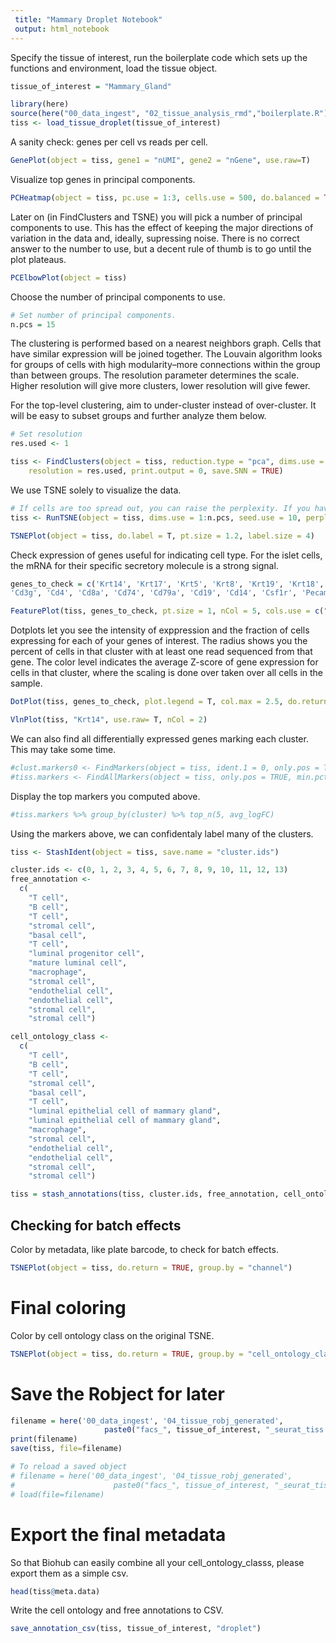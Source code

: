 ```yaml
---
 title: "Mammary Droplet Notebook"
 output: html_notebook
---
```


Specify the tissue of interest, run the boilerplate code which sets up the functions and environment, load the tissue object.

```r
tissue_of_interest = "Mammary_Gland"

library(here)
source(here("00_data_ingest", "02_tissue_analysis_rmd","boilerplate.R"))
tiss <- load_tissue_droplet(tissue_of_interest)
```

A sanity check: genes per cell vs reads per cell.

```r
GenePlot(object = tiss, gene1 = "nUMI", gene2 = "nGene", use.raw=T)
```

Visualize top genes in principal components.

```r
PCHeatmap(object = tiss, pc.use = 1:3, cells.use = 500, do.balanced = TRUE, label.columns = FALSE, num.genes = 8)
```

Later on (in FindClusters and TSNE) you will pick a number of principal components to use. This has the effect of keeping the major directions of variation in the data and, ideally, supressing noise. There is no correct answer to the number to use, but a decent rule of thumb is to go until the plot plateaus.

```r
PCElbowPlot(object = tiss)
```

Choose the number of principal components to use.
```r
# Set number of principal components. 
n.pcs = 15
```

The clustering is performed based on a nearest neighbors graph. Cells that have similar expression will be joined together. The Louvain algorithm looks for groups of cells with high modularity--more connections within the group than between groups. The resolution parameter determines the scale. Higher resolution will give more clusters, lower resolution will give fewer.

For the top-level clustering, aim to under-cluster instead of over-cluster. It will be easy to subset groups and further analyze them below.

```r
# Set resolution 
res.used <- 1

tiss <- FindClusters(object = tiss, reduction.type = "pca", dims.use = 1:n.pcs, 
    resolution = res.used, print.output = 0, save.SNN = TRUE)
```

We use TSNE solely to visualize the data.
```r
# If cells are too spread out, you can raise the perplexity. If you have few cells, try a lower perplexity (but never less than 10).
tiss <- RunTSNE(object = tiss, dims.use = 1:n.pcs, seed.use = 10, perplexity=30)
```

```r
TSNEPlot(object = tiss, do.label = T, pt.size = 1.2, label.size = 4)
```

Check expression of genes useful for indicating cell type. For the islet cells, the mRNA for their specific secretory molecule is a strong signal.

```r
genes_to_check = c('Krt14', 'Krt17', 'Krt5', 'Krt8', 'Krt19', 'Krt18', 'Ceacam1', 'Itgb3', 'Itga6', 'Elf5', 'Prlr', 'Esr1', 'Pgr', 'Fn1', 'Vim', 'Cdh5', 'Cited1', 'Areg', 'Csn3', 'Cd55',
'Cd3g', 'Cd4', 'Cd8a', 'Cd74', 'Cd79a', 'Cd19', 'Cd14', 'Csf1r', 'Pecam1', 'Esam', 'Ptprc')
```

```r
FeaturePlot(tiss, genes_to_check, pt.size = 1, nCol = 5, cols.use = c("grey", "red"))
```

Dotplots let you see the intensity of exppression and the fraction of cells expressing for each of your genes of interest.
The radius shows you the percent of cells in that cluster with at least one read sequenced from that gene. The color level indicates the average
Z-score of gene expression for cells in that cluster, where the scaling is done over taken over all cells in the sample.

```r
DotPlot(tiss, genes_to_check, plot.legend = T, col.max = 2.5, do.return = T) + coord_flip()
```

```r
VlnPlot(tiss, "Krt14", use.raw= T, nCol = 2)
```


We can also find all differentially expressed genes marking each cluster. This may take some time.

```r
#clust.markers0 <- FindMarkers(object = tiss, ident.1 = 0, only.pos = TRUE, min.pct = 0.25, thresh.use = 0.25)
#tiss.markers <- FindAllMarkers(object = tiss, only.pos = TRUE, min.pct = 0.25, thresh.use = 0.25)
```

Display the top markers you computed above.
```r
#tiss.markers %>% group_by(cluster) %>% top_n(5, avg_logFC)
```

Using the markers above, we can confidentaly label many of the clusters.

```r
tiss <- StashIdent(object = tiss, save.name = "cluster.ids")

cluster.ids <- c(0, 1, 2, 3, 4, 5, 6, 7, 8, 9, 10, 11, 12, 13)
free_annotation <-
  c(
    "T cell",
    "B cell",
    "T cell",
    "stromal cell",
    "basal cell",
    "T cell",
    "luminal progenitor cell",
    "mature luminal cell",
    "macrophage",
    "stromal cell",
    "endothelial cell",
    "endothelial cell",
    "stromal cell",
    "stromal cell")

cell_ontology_class <-
  c(
    "T cell",
    "B cell",
    "T cell",
    "stromal cell",
    "basal cell",
    "T cell",
    "luminal epithelial cell of mammary gland",
    "luminal epithelial cell of mammary gland",
    "macrophage",
    "stromal cell",
    "endothelial cell",
    "endothelial cell",
    "stromal cell",
    "stromal cell")

tiss = stash_annotations(tiss, cluster.ids, free_annotation, cell_ontology_class)
```



## Checking for batch effects

Color by metadata, like plate barcode, to check for batch effects.
```r
TSNEPlot(object = tiss, do.return = TRUE, group.by = "channel")
```


# Final coloring

Color by cell ontology class on the original TSNE.

```r
TSNEPlot(object = tiss, do.return = TRUE, group.by = "cell_ontology_class")
```

# Save the Robject for later

```r
filename = here('00_data_ingest', '04_tissue_robj_generated', 
                     paste0("facs_", tissue_of_interest, "_seurat_tiss.Robj"))
print(filename)
save(tiss, file=filename)
```

```r
# To reload a saved object
# filename = here('00_data_ingest', '04_tissue_robj_generated', 
#                      paste0("facs_", tissue_of_interest, "_seurat_tiss.Robj"))
# load(file=filename)
```


# Export the final metadata

So that Biohub can easily combine all your cell_ontology_classs, please export them as a simple csv.

```r
head(tiss@meta.data)
```


Write the cell ontology and free annotations to CSV.

```r
save_annotation_csv(tiss, tissue_of_interest, "droplet")

```
